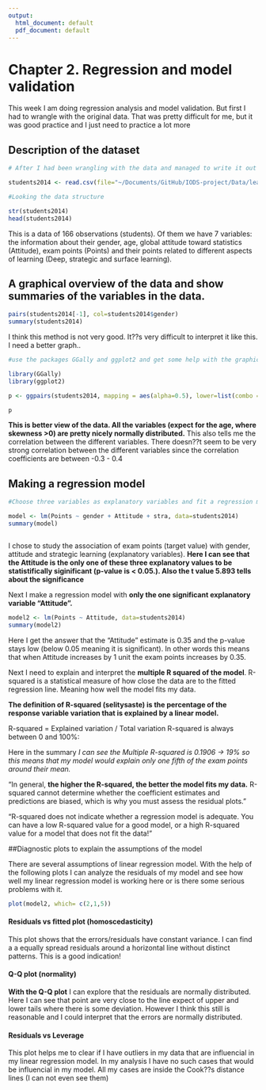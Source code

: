 ```yaml
---
output:
  html_document: default
  pdf_document: default
---
```

# Chapter 2. Regression and model validation

This week I am doing regression analysis and model validation. But first I had to wrangle with the original data. That was pretty difficult for me, but it was good practice and I just need to practice a lot more 

## Description of the dataset

```r
# After I had been wrangling with the data and managed to write it out in a folder. I could use my own wrangled data for the further analysis... 

students2014 <- read.csv(file="~/Documents/GitHub/IODS-project/Data/learning2014.csv", header = TRUE, sep=",")

#Looking the data structure

str(students2014)
head(students2014)

```
This is a data of 166 observations (students). Of them we have 7 variables: the information about their gender, age, global attitude toward statistics (Attitude), exam points (Points) and their points related to different aspects of learning (Deep, strategic and surface learning). 



## A graphical overview of the data and show summaries of the variables in the data. 



```r
pairs(students2014[-1], col=students2014$gender)
summary(students2014)

```


I think this method is not very good. It??s very difficult to interpret it like this. I need a better graph..


```r
#use the packages GGally and ggplot2 and get some help with the graphical overview

library(GGally)
library(ggplot2)

p <- ggpairs(students2014, mapping = aes(alpha=0.5), lower=list(combo =wrap("facethist", bins=20)))

p

```

**This is better view of the data. All the variables (expect for the age, where skewness >0) are pretty nicely normally distributed.** This also tells me the correlation between the different variables. There doesn??t seem to be very strong correlation between the different variables since the correlation coefficients are between -0.3 - 0.4


## Making a regression model

```r
#Choose three variables as explanatory variables and fit a regression model where exam points is the target (dependent) variable.

model <- lm(Points ~ gender + Attitude + stra, data=students2014)
summary(model)



```

I chose to study the association of exam points (target value) with gender, attitude and strategic learning (explanatory variables). **Here I can see that the Attitude is the only one of these three explanatory values to be statistifically siginificant (p-value is < 0.05.). Also the t value 5.893 tells about the significance**

Next I make a regression model with **only the one significant explanatory variable "Attitude".** 

```r
model2 <- lm(Points ~ Attitude, data=students2014)
summary(model2)

```
Here I get the answer that the "Attitude" estimate is 0.35 and the p-value stays low (below 0.05 meaning it is significant). In other words this means that when Attitude increases by 1 unit the exam points increases by 0.35.

Next I need to explain and interpret the **multiple R squared of the model**.
R-squared is a statistical measure of how close the data are to the fitted regression line. Meaning how well the model fits my data.

**The definition of R-squared (selitysaste) is the percentage of the response variable variation that is explained by a linear model.**

R-squared = Explained variation / Total variation
R-squared is always between 0 and 100%:

Here in the summary *I can see the Multiple R-squared is 0.1906 -> 19% so this means that my model would explain only one fifth of the exam points around their mean.*

"In general, **the higher the R-squared, the better the model fits my data.** R-squared cannot determine whether the coefficient estimates and predictions are biased, which is why you must assess the residual plots."

"R-squared does not indicate whether a regression model is adequate. You can have a low R-squared value for a good model, or a high R-squared value for a model that does not fit the data!"


##Diagnostic plots to explain the assumptions of the model

There are several assumptions of linear regression model. With the help of the following plots I can analyze the residuals of my model and see how well my linear regression model is working here or is there some serious problems with it.

```r
plot(model2, which= c(2,1,5))
```

#### Residuals vs fitted plot (homoscedasticity)
This plot shows that the errors/residuals have constant variance. I can find a a equally spread residuals around a horizontal line without distinct patterns. This is a good indication!


#### Q-Q plot (normality)
**With the Q-Q plot** I can explore that the residuals are normally distributed. Here I can see that point are very close to the line expect of upper and lower tails where there is some deviation. However I think this still is reasonable and I could interpret that the errors are normally distributed.

#### Residuals vs Leverage 
This plot helps me to clear if I have outliers in my data that are influencial in my linear regression model. In my analysis I have no such cases that would be influencial in my model. All my cases are inside the Cook??s distance lines (I can not even see them)


